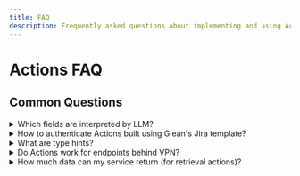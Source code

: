 ```yaml
---
title: FAQ
description: Frequently asked questions about implementing and using Actions on Glean's platform
---
```


# Actions FAQ

## Common Questions

<details>
<summary>Which fields are interpreted by LLM?</summary>

The "Unique Identifier" and "Trigger Condition (including Example Queries)" fields are used by the LLM to identify which action it should invoke/use for a user's query.

Make sure to give a detailed trigger condition and example queries, to ensure LLM knows exactly what user queries this action should be used for.

</details>

<details>
<summary>How to authenticate Actions built using Glean's Jira template?</summary>

Please follow the steps described on [this page](https://help.glean.com/en/articles/9006099-authenticate-actions-in-jira) to setup authentication for Jira.

</details>

<details>
<summary>What are type hints?</summary>

Type hints are like instructions that help the Glean AI understand and work with different actions better. They're clues that tell the AI what each part of an action does, making it easier for the AI to get the right information or do the right thing with those actions.

### Benefits of Implementing Type Hints

Type hints provide two key advantages:

- **Simplified Action Creation**: Type hints make it easier for developers to describe their actions' capabilities and requirements.
- **Better at Getting Information and Doing Tasks**: Type hints give clear instructions on gathering data or performing actions, leading to more accurate and relevant results from the AI.

### How to Use Type Hints

To use type-hints, consider the following steps:

1. Identify Relevant Type Hints: Review the list of supported type hints to determine which ones align with your action's functionality.
2. Incorporate Type Hints into Your API Specs: Add the selected type hints as structured details in your action's API specifications.

### Supported Type Hints

Here are the type hints currently supported by Glean:

#### Content
Applied to fields that deal with large amounts of text or content. Ideal for tools that generate, modify, or display content.

```yaml
description:
  x-glean-typehint: 'Content'
  type: string
  description: Rich description.
```

#### EmailAddress
Used for fields that capture the email address of the user.

```yaml
assignee:
  x-glean-typehint: 'EmailAddress'
  type: string
  description: User to which the issue is assigned.
```

#### JiraComponentId
Designated for fields involving a JIRA component ID.

```yaml
components:
  x-glean-typehint: 'JiraComponentId'
  type: string
  description: Component Id where the ticket should be filed.
```

#### JiraIssueId
Used for fields that interact with a specific JIRA issue.

```yaml
issue:
  x-glean-typehint: 'JiraIssueId'
  type: string
  description: Issue Id on which comment should be posted.
```

#### JiraIssuePriority
For fields that denote the priority of a Jira issue.

```yaml
priority:
  x-glean-typehint: 'JiraIssuePriority'
  type: integer
  description: Numeric priority. 1 (Highest) to 5 (Lowest)
  minimum: 1
  maximum: 5
```

#### JiraIssueType
For fields that denote a Jira issue type.

```yaml
issue_type:
  x-glean-typehint: 'JiraIssueType'
  type: integer
  description: Issue type. 10000 refers to Epic, 10001 to Story, 10002 to Task, 10003 to Sub-Task, 10004 to Bug.
```

#### JiraProjectID
For fields requiring a JIRA project ID.

```yaml
pid:
  x-glean-typehint: 'JiraProjectID'
  type: string
  description: Project ID where the ticket is created.
```

#### ResultUrl
For fields containing the URL of created objects from write actions.

```yaml
jiraTicketUrl:
  x-glean-typehint: 'ResultUrl'
  type: string
  description: Url of the created object.
```

</details>

<details>
<summary>Do Actions work for endpoints behind VPN?</summary>

Yes, please contact our team for information on how to do this.

</details>

<details>
<summary>How much data can my service return (for retrieval actions)?</summary>

The response from the service you're connecting to retrieve content using your retrieval action will be sent to the LLM to create the final response. Hence, please ensure that the data returned is not larger than ~8000 characters. Depending on the LLM model being used, larger responses will be truncated from the end.

</details> 